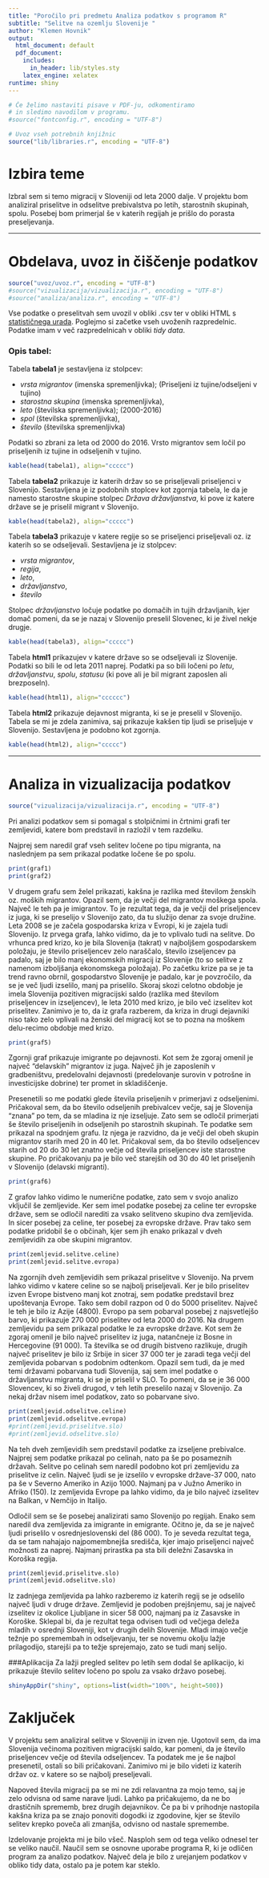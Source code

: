 ```yaml
---
title: "Poročilo pri predmetu Analiza podatkov s programom R"
subtitle: "Selitve na ozemlju Slovenije "
author: "Klemen Hovnik"
output:
  html_document: default
  pdf_document:
    includes:
      in_header: lib/styles.sty
    latex_engine: xelatex
runtime: shiny
---
```


```r
# Če želimo nastaviti pisave v PDF-ju, odkomentiramo
# in sledimo navodilom v programu.
#source("fontconfig.r", encoding = "UTF-8")

# Uvoz vseh potrebnih knjižnic
source("lib/libraries.r", encoding = "UTF-8")

```

# Izbira teme

Izbral sem si temo migracij v Sloveniji od leta 2000 dalje.  V projektu bom analiziral priselitve in odselitve prebivalstva po letih, starostnih skupinah, spolu. Posebej bom primerjal še v katerih regijah je prišlo do porasta preseljevanja.


***

# Obdelava, uvoz in čiščenje podatkov

```r
source("uvoz/uvoz.r", encoding = "UTF-8")
#source("vizualizacija/vizualizacija.r", encoding = "UTF-8")
#source("analiza/analiza.r", encoding = "UTF-8")
```

Vse podatke o preselitvah sem uvozil v obliki .csv ter v obliki HTML s [statističnega urada](http://pxweb.stat.si/pxweb/Database/Dem_soc/Dem_soc.asp). Poglejmo si začetke vseh uvoženih razpredelnic.
Podatke imam v več razpredelnicah v obliki *tidy data*.

### Opis tabel:
Tabela **tabela1** je sestavljena iz stolpcev:

* *vrsta migrantov* (imenska spremenljivka); (Priseljeni iz tujine/odseljeni v tujino)
* *starostna skupina* (imenska spremenljivka),
* *leto* (številska spremenljivka); (2000-2016) 
* *spol* (številska spremenljivka),
* *število* (številska spremenljivka)

Podatki so zbrani za leta od 2000 do 2016. Vrsto migrantov sem ločil po priseljenih iz tujine in odseljenih v tujino. 

```r
kable(head(tabela1), align="ccccc")
```

Tabela **tabela2** prikazuje iz katerih držav so se priseljevali priseljenci v Slovenijo. Sestavljena je iz podobnih stoplcev kot zgornja tabela, le da je namesto starostne skupine stolpec *Država državljanstva*, ki pove iz katere države se je priselil migrant v Slovenijo.

```r
kable(head(tabela2), align="ccccc")
```

Tabela **tabela3** prikazuje v katere regije so se priseljenci priseljevali oz. iz katerih so se odseljevali. Sestavljena je iz stolpcev:

* *vrsta migrantov*,
* *regija*,
* *leto*,
* *državljanstvo*,
* *število* 

Stolpec *državljanstvo* ločuje podatke po domačih in tujih državljanih, kjer domač pomeni, da se je nazaj v Slovenijo preselil Slovenec, ki je živel nekje drugje.
```r
kable(head(tabela3), align="ccccc")
```

Tabela **html1** prikazujev v katere države so se odseljevali iz Slovenije. Podatki so bili le od leta 2011 naprej. Podatki pa so bili ločeni po *letu*, *državljanstvu*, *spolu*, *statusu* (ki pove ali je bil migrant zaposlen ali brezposeln).
```r
kable(head(html1), align="cccccc")
```

Tabela **html2** prikazuje dejavnost migranta, ki se je preselil v Slovenijo. Tabela se mi je zdela zanimiva, saj prikazuje kakšen tip ljudi se priseljuje v Slovenijo. Sestavljena je podobno kot zgornja.

```r
kable(head(html2), align="ccccc")
```

***

# Analiza in vizualizacija podatkov

```r
source("vizualizacija/vizualizacija.r", encoding = "UTF-8")
```


Pri analizi podatkov sem si pomagal s stolpičnimi in črtnimi grafi ter zemljevidi, katere bom predstavil in razložil v tem razdelku.


Najprej sem naredil graf vseh selitev ločene po tipu migranta, na naslednjem pa sem prikazal podatke ločene še po spolu.


```r
print(graf1)
print(graf2)

```


V drugem grafu sem želel prikazati, kakšna je razlika med številom ženskih oz. moških migrantov. Opazil sem, da je večji del migrantov moškega spola. Največ le teh pa je imigrantov. To je rezultat tega, da je večji del priseljencev iz juga, ki se preselijo v Slovenijo zato, da tu služijo denar za svoje družine.
Leta 2008 se je začela gospodarska kriza v Evropi, ki je zajela tudi Slovenijo. Iz prvega grafa, lahko vidimo, da je to vplivalo tudi na selitve. Do vrhunca pred krizo, ko je bila Slovenija (takrat) v najboljšem gospodarskem položaju, je število priseljencev zelo naraščalo, število izseljencev pa padalo, saj je bilo manj ekonomskih migracij iz Slovenije (to so selitve z namenom izboljšanja ekonomskega položaja). Po začetku krize pa se je ta trend ravno obrnil, gospodarstvo Slovenije je padalo, kar je povzročilo, da se je več ljudi izselilo, manj pa priselilo. 
Skoraj skozi celotno obdobje je imela Slovenija pozitiven migracijski saldo (razlika med številom priseljencev in izseljencev), le leta 2010 med krizo, je bilo več izselitev kot priselitev.
Zanimivo je to, da iz grafa razberem, da kriza in drugi dejavniki niso tako zelo vplivali na ženski del migracij kot se to pozna na moškem delu-recimo obdobje med krizo.


```r
print(graf5)
```

Zgornji graf prikazuje imigrante po dejavnosti. Kot sem že zgoraj omenil je največ "delavskih" migrantov iz juga. Največ jih je zaposlenih v gradbeništvu, predelovalni dejavnosti (predelovanje surovin v potrošne in investicijske dobrine) ter promet in skladiščenje. 

Presenetili so me podatki glede števila priseljenih v primerjavi z odseljenimi. Pričakoval sem, da bo število odseljenih prebivalcev večje, saj je Slovenija "znana" po tem, da se mladina iz nje izseljuje. Zato sem se odločil primerjati še število priseljenih in odseljenih po starostnih skupinah. Te podatke sem prikazal na spodnjem grafu. Iz njega je razvidno, da je večji del obeh skupin migrantov starih med 20 in 40 let. Pričakoval sem, da  bo število odseljencev starih od 20 do 30 let znatno večje od števila priseljencev iste starostne skupine. Po pričakovanju pa je bilo več starejših od 30 do 40 let priseljenih v Slovenijo (delavski migranti).
```r
print(graf6)
```


Z grafov lahko vidimo le numerične podatke, zato sem v svojo analizo vključil še zemljevide. Ker sem imel podatke posebej za celine ter evropske države, sem se odločil narediti za vsako selitveno skupino dva zemljevida. In sicer posebej za celine, ter posebej za evropske države. Prav tako sem podatke pridobil še o občinah, kjer sem jih enako prikazal v dveh zemljevidih za obe skupini migrantov. 


```r
print(zemljevid.selitve.celine)
print(zemljevid.selitve.evropa)
```
Na zgornjih dveh zemljevidih sem prikazal priselitve v Slovenijo. Na prvem lahko vidimo v katere celine so se najbolj priseljevali. Ker je bilo priselitev izven Evrope bistveno manj kot znotraj, sem podatke predstavil brez upoštevanja Evrope. Tako sem dobil razpon od 0 do 5000 priselitev. Največ le teh je bilo iz Azije (4800). Evropo pa sem pobarval posebej z najsvetlejšo barvo, ki prikazuje 270 000 priselitev od leta 2000 do 2016.
Na drugem zemljevidu pa sem prikazal podatke le za evropske države. Kot sem že zgoraj omenil je bilo največ priselitev iz juga, natančneje iz Bosne in Hercegovine (91 000). Ta številka se od drugih bistveno razlikuje, drugih največ priselitev je bilo iz Srbije in sicer 37 000 ter je zaradi tega večji del zemljevida pobarvan s podobnim odtenkom. Opazil sem tudi, da je med temi državami pobarvana tudi Slovenija, saj sem imel podatke o državljanstvu migranta, ki se je priselil v SLO. To pomeni, da se je 36 000 Slovencev, ki so živeli drugod, v teh letih preselilo nazaj v Slovenijo.
Za nekaj držav nisem imel podatkov, zato so pobarvane sivo.

```r
print(zemljevid.odselitve.celine)
print(zemljevid.odselitve.evropa)
#print(zemljevid.priselitve.slo)
#print(zemljevid.odselitve.slo)
```
Na teh dveh zemljevidih sem predstavil podatke za izseljene prebivalce. Najprej sem podatke prikazal po celinah, nato pa še po posameznih državah. 
Selitve po celinah sem naredil podobno kot pri zemljevidu za priselitve iz celin. Največ ljudi se je izselilo v evropske države-37 000, nato pa še v Severno Ameriko in Azijo 1000. Najmanj pa v Južno Ameriko in Afriko (150).
Iz zemljevida Evrope pa lahko vidimo, da je bilo največ izselitev na Balkan, v Nemčijo in Italijo.

Odločil sem se še posebej analizirati samo Slovenijo po regijah. Enako sem naredil dva zemljevida za imigrante in emigrante. 
Očitno je, da se je največ ljudi priselilo v osrednjeslovenski del (86 000). To je seveda rezultat tega, da se tam nahajajo najpomembnejša središča, kjer imajo priseljenci največ možnosti za naprej. Najmanj prirastka pa sta bili deležni Zasavska in Koroška regija.
```r
print(zemljevid.priselitve.slo)
print(zemljevid.odselitve.slo)
```

Iz zadnjega zemljevida pa lahko razberemo iz katerih regij se je odselilo največ ljudi v druge države. Zemljevid je podoben prejšnjemu, saj je največ izselitev iz okolice Ljubljane in sicer 58 000, najmanj pa iz Zasavske in Koroške. Sklepal bi, da je rezultat tega odvisen tudi od večjega deleža mladih v osrednji Sloveniji, kot v drugih delih Slovenije. Mladi imajo večje težnje po spremembah in odseljevanju, ter se novemu okolju lažje prilagodijo, starejši pa to težje sprejemajo, zato se tudi manj selijo.

###Aplikacija
Za lažji pregled selitev po letih sem dodal še aplikacijo, ki prikazuje število selitev ločeno po spolu za vsako državo posebej.

```r
shinyAppDir("shiny", options=list(width="100%", height=500))
```



# Zaključek

V projektu sem analiziral selitve v Sloveniji in izven nje. Ugotovil sem, da ima Slovenija večinoma pozitiven migracijski saldo, kar pomeni, da je število priseljencev večje od števila odseljencev. Ta podatek me je še najbol presenetil, ostali so bili pričakovani. Zanimivo mi je bilo videti iz katerih držav oz. v katere so se najbolj preseljevali.

Napoved števila migracij pa se mi ne zdi relavantna za mojo temo, saj je zelo odvisna od same narave ljudi. Lahko pa pričakujemo, da ne bo drastičnih sprememb, brez drugih dejavnikov. Če pa bi v prihodnje nastopila kakšna kriza pa se znajo ponoviti dogodki iz zgodovine, kjer se število selitev krepko poveča ali zmanjša, odvisno od nastale spremembe. 

Izdelovanje projekta mi je bilo všeč. Nasploh sem od tega veliko odnesel ter se veliko naučil. Naučil sem se osnovne uporabe programa R, ki je odličen program za analizo podatkov. Največ dela je bilo z urejanjem podatkov v obliko tidy data, ostalo pa je potem kar steklo.

